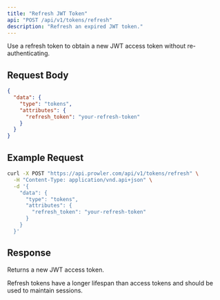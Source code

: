```yaml
---
title: "Refresh JWT Token"
api: "POST /api/v1/tokens/refresh"
description: "Refresh an expired JWT token."
---
```


Use a refresh token to obtain a new JWT access token without re-authenticating.

## Request Body

```json
{
  "data": {
    "type": "tokens",
    "attributes": {
      "refresh_token": "your-refresh-token"
    }
  }
}
```

## Example Request

```bash
curl -X POST "https://api.prowler.com/api/v1/tokens/refresh" \
  -H "Content-Type: application/vnd.api+json" \
  -d '{
    "data": {
      "type": "tokens",
      "attributes": {
        "refresh_token": "your-refresh-token"
      }
    }
  }'
```

## Response

Returns a new JWT access token.

<Note>
Refresh tokens have a longer lifespan than access tokens and should be used to maintain sessions.
</Note>
